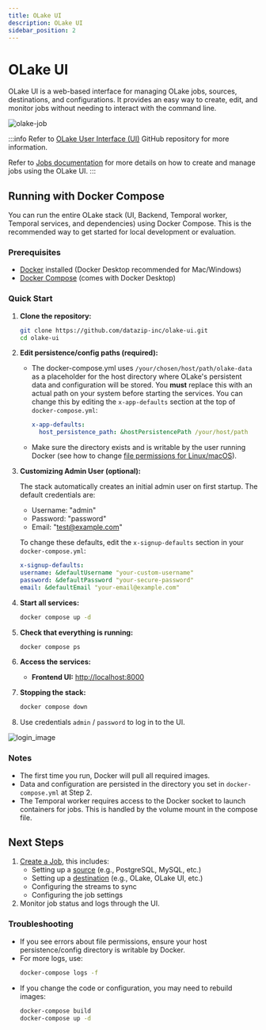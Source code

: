 ```yaml
---
title: OLake UI
description: OLake UI
sidebar_position: 2
---
```


# OLake UI
OLake UI is a web-based interface for managing OLake jobs, sources, destinations, and configurations. It provides an easy way to create, edit, and monitor jobs without needing to interact with the command line.

![olake-job](/img/docs/jobs/olake-job.png)

:::info
Refer to [OLake User Interface (UI)](https://github.com/datazip-inc/olake-ui) GitHub repository for more information.

Refer to [Jobs documentation](../jobs/overview) for more details on how to create and manage jobs using the OLake UI.
:::

## Running with Docker Compose

You can run the entire OLake stack (UI, Backend, Temporal worker, Temporal services, and dependencies) using Docker Compose. This is the recommended way to get started for local development or evaluation.

### Prerequisites

- [Docker](https://docs.docker.com/get-docker/) installed (Docker Desktop recommended for Mac/Windows)
- [Docker Compose](https://docs.docker.com/compose/) (comes with Docker Desktop)

### Quick Start

1. **Clone the repository:**

   ```bash
   git clone https://github.com/datazip-inc/olake-ui.git
   cd olake-ui
   ```

2. **Edit persistence/config paths (required):**

   - The docker-compose.yml uses `/your/chosen/host/path/olake-data` as a placeholder for the host directory where OLake's persistent data and configuration will be stored. You **must** replace this with an actual path on your system before starting the services. You can change this by editing the `x-app-defaults` section at the top of `docker-compose.yml`:
     ```yaml
     x-app-defaults:
       host_persistence_path: &hostPersistencePath /your/host/path
     ```
   - Make sure the directory exists and is writable by the user running Docker (see how to change [file permissions for Linux/macOS](https://wiki.archlinux.org/title/File_permissions_and_attributes#Changing_permissions)).

3. **Customizing Admin User (optional):**

   The stack automatically creates an initial admin user on first startup. The default credentials are:

   - Username: "admin"
   - Password: "password"
   - Email: "test@example.com"

   To change these defaults, edit the `x-signup-defaults` section in your `docker-compose.yml`:

   ```yaml
   x-signup-defaults:
   username: &defaultUsername "your-custom-username"
   password: &defaultPassword "your-secure-password"
   email: &defaultEmail "your-email@example.com"
   ```

4. **Start all services:**

   ```bash
   docker compose up -d
   ```

5. **Check that everything is running:**

   ```bash
   docker compose ps
   ```

6. **Access the services:**

   - **Frontend UI:** [http://localhost:8000](http://localhost:8000)

7. **Stopping the stack:**
   ```bash
   docker compose down
   ```

8. Use credentials `admin` / `password` to log in to the UI.

![login_image](/img/docs/jobs/olake-job-0.png)


### Notes

- The first time you run, Docker will pull all required images.
- Data and configuration are persisted in the directory you set in `docker-compose.yml` at Step 2.
- The Temporal worker requires access to the Docker socket to launch containers for jobs. This is handled by the volume mount in the compose file.


## Next Steps
1. [Create a Job](../jobs/create-jobs), this includes:
   - Setting up a [source](../connectors/overview) (e.g., PostgreSQL, MySQL, etc.)
   - Setting up a [destination](../writers/overview) (e.g., OLake, OLake UI, etc.)
   - Configuring the streams to sync
   - Configuring the job settings
2. Monitor job status and logs through the UI.



### Troubleshooting

- If you see errors about file permissions, ensure your host persistence/config directory is writable by Docker.
- For more logs, use:
  ```bash
  docker-compose logs -f
  ```
- If you change the code or configuration, you may need to rebuild images:
  ```bash
  docker-compose build
  docker-compose up -d
  ```
